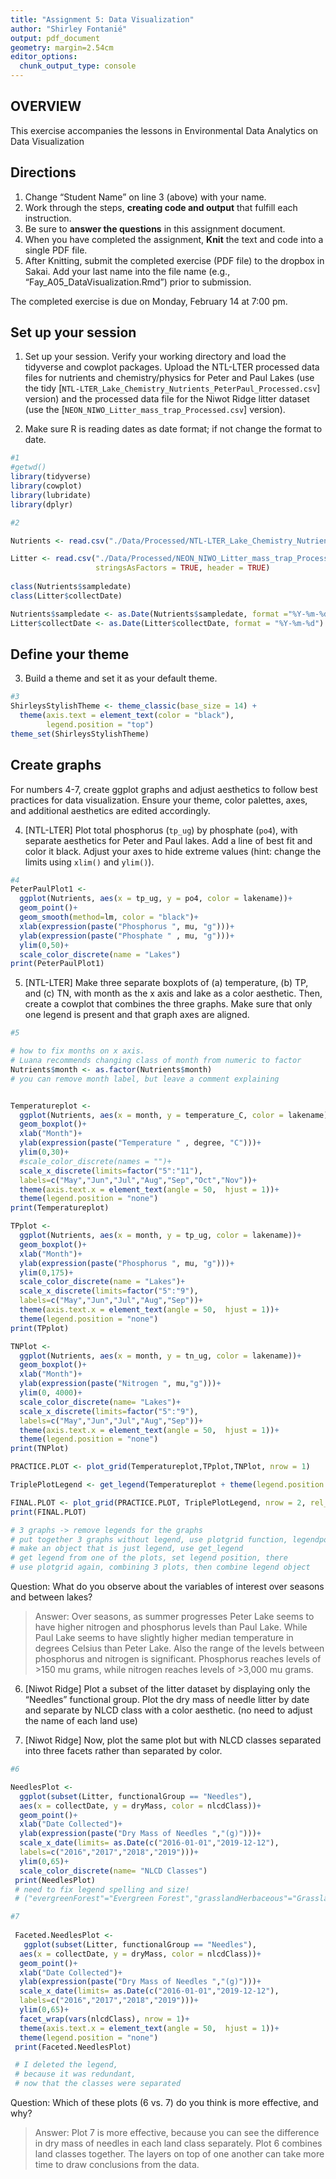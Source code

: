 ```yaml
---
title: "Assignment 5: Data Visualization"
author: "Shirley Fontanié"
output: pdf_document
geometry: margin=2.54cm
editor_options: 
  chunk_output_type: console
---
```


## OVERVIEW

This exercise accompanies the lessons in Environmental Data Analytics on Data Visualization 

## Directions
1. Change "Student Name" on line 3 (above) with your name.
2. Work through the steps, **creating code and output** that fulfill each instruction.
3. Be sure to **answer the questions** in this assignment document.
4. When you have completed the assignment, **Knit** the text and code into a single PDF file.
5. After Knitting, submit the completed exercise (PDF file) to the dropbox in Sakai. Add your last name into the file name (e.g., "Fay_A05_DataVisualization.Rmd") prior to submission.

The completed exercise is due on Monday, February 14 at 7:00 pm.



## Set up your session 
1. Set up your session. Verify your working directory and load the tidyverse 
and cowplot packages. Upload the NTL-LTER processed data files for nutrients 
and chemistry/physics for Peter and Paul Lakes (use the tidy 
[`NTL-LTER_Lake_Chemistry_Nutrients_PeterPaul_Processed.csv`] version) and 
the processed data file for the Niwot Ridge litter dataset (use the [`NEON_NIWO_Litter_mass_trap_Processed.csv`] version). 

2. Make sure R is reading dates as date format; if not change the format to date.

```r
#1
#getwd() 
library(tidyverse)
library(cowplot) 
library(lubridate)
library(dplyr)

#2    

Nutrients <- read.csv("./Data/Processed/NTL-LTER_Lake_Chemistry_Nutrients_PeterPaul_Processed.csv", stringsAsFactors = TRUE, header = TRUE)

Litter <- read.csv("./Data/Processed/NEON_NIWO_Litter_mass_trap_Processed.csv",  
                   stringsAsFactors = TRUE, header = TRUE)
 
class(Nutrients$sampledate) 
class(Litter$collectDate) 

Nutrients$sampledate <- as.Date(Nutrients$sampledate, format ="%Y-%m-%d")
Litter$collectDate <- as.Date(Litter$collectDate, format = "%Y-%m-%d") 


```
## Define your theme
3. Build a theme and set it as your default theme.

```r
#3
ShirleysStylishTheme <- theme_classic(base_size = 14) +
  theme(axis.text = element_text(color = "black"), 
        legend.position = "top") 
theme_set(ShirleysStylishTheme)

```

## Create graphs
For numbers 4-7, create ggplot graphs and adjust aesthetics to follow best practices for data visualization. Ensure your theme, color palettes, axes, and additional aesthetics are edited accordingly.

4. [NTL-LTER] Plot total phosphorus (`tp_ug`) by phosphate (`po4`), with separate aesthetics for Peter and Paul lakes. Add a line of best fit and color it black. Adjust your axes to hide extreme values (hint: change the limits using `xlim()` and `ylim()`).

```r
#4 
PeterPaulPlot1 <-
  ggplot(Nutrients, aes(x = tp_ug, y = po4, color = lakename))+
  geom_point()+ 
  geom_smooth(method=lm, color = "black")+ 
  xlab(expression(paste("Phosphorus ", mu, "g")))+ 
  ylab(expression(paste("Phosphate " , mu, "g")))+ 
  ylim(0,50)+ 
  scale_color_discrete(name = "Lakes")
print(PeterPaulPlot1)

```


5. [NTL-LTER] Make three separate boxplots of (a) temperature, (b) TP, and (c) TN, with month as the x axis and lake as a color aesthetic. Then, create a cowplot that combines the three graphs. Make sure that only one legend is present and that graph axes are aligned.

```r
#5   

# how to fix months on x axis.
# Luana recommends changing class of month from numeric to factor  
Nutrients$month <- as.factor(Nutrients$month)  
# you can remove month label, but leave a comment explaining


Temperatureplot <-  
  ggplot(Nutrients, aes(x = month, y = temperature_C, color = lakename))+
  geom_boxplot()+ 
  xlab("Month")+  
  ylab(expression(paste("Temperature " , degree, "C")))+ 
  ylim(0,30)+
  #scale_color_discrete(names = "")+ 
  scale_x_discrete(limits=factor("5":"11"), 
  labels=c("May","Jun","Jul","Aug","Sep","Oct","Nov"))+ 
  theme(axis.text.x = element_text(angle = 50,  hjust = 1))+ 
  theme(legend.position = "none")
print(Temperatureplot)

TPplot <-  
  ggplot(Nutrients, aes(x = month, y = tp_ug, color = lakename))+
  geom_boxplot()+ 
  xlab("Month")+ 
  ylab(expression(paste("Phosphorus ", mu, "g")))+  
  ylim(0,175)+  
  scale_color_discrete(name = "Lakes")+
  scale_x_discrete(limits=factor("5":"9"), 
  labels=c("May","Jun","Jul","Aug","Sep"))+
  theme(axis.text.x = element_text(angle = 50,  hjust = 1))+ 
  theme(legend.position = "none")
print(TPplot)

TNPlot <- 
  ggplot(Nutrients, aes(x = month, y = tn_ug, color = lakename))+
  geom_boxplot()+ 
  xlab("Month")+ 
  ylab(expression(paste("Nitrogen ", mu,"g")))+ 
  ylim(0, 4000)+
  scale_color_discrete(name= "Lakes")+ 
  scale_x_discrete(limits=factor("5":"9"), 
  labels=c("May","Jun","Jul","Aug","Sep"))+
  theme(axis.text.x = element_text(angle = 50,  hjust = 1))+  
  theme(legend.position = "none")
print(TNPlot)  

PRACTICE.PLOT <- plot_grid(Temperatureplot,TPplot,TNPlot, nrow = 1)

TriplePlotLegend <- get_legend(Temperatureplot + theme(legend.position = "bottom"))

FINAL.PLOT <- plot_grid(PRACTICE.PLOT, TriplePlotLegend, nrow = 2, rel_heights = c(2, 0.5))  
print(FINAL.PLOT)

# 3 graphs -> remove legends for the graphs
# put together 3 graphs without legend, use plotgrid function, legendposition= NONE
# make an object that is just legend, use get_legend 
# get legend from one of the plots, set legend position, there
# use plotgrid again, combining 3 plots, then combine legend object
```

Question: What do you observe about the variables of interest over seasons and between lakes? 

> Answer: Over seasons, as summer progresses Peter Lake seems to have higher nitrogen and phosphorus levels than Paul Lake. While Paul Lake seems to have slightly higher median temperature in degrees Celsius than Peter Lake. Also the range of the levels between phosphorus and nitrogen is significant. Phosphorus reaches levels of >150 mu grams, while nitrogen reaches levels of >3,000 mu grams. 

6. [Niwot Ridge] Plot a subset of the litter dataset by displaying only the "Needles" functional group. Plot the dry mass of needle litter by date and separate by NLCD class with a color aesthetic. (no need to adjust the name of each land use)

7. [Niwot Ridge] Now, plot the same plot but with NLCD classes separated into three facets rather than separated by color. 

```r
#6 

NeedlesPlot <-  
  ggplot(subset(Litter, functionalGroup == "Needles"), 
  aes(x = collectDate, y = dryMass, color = nlcdClass))+
  geom_point()+
  xlab("Date Collected")+ 
  ylab(expression(paste("Dry Mass of Needles ","(g)")))+  
  scale_x_date(limits= as.Date(c("2016-01-01","2019-12-12"),
  labels=c("2016","2017","2018","2019")))+
  ylim(0,65)+ 
  scale_color_discrete(name= "NLCD Classes")
 print(NeedlesPlot)  
 # need to fix legend spelling and size! 
 # ("evergreenForest"="Evergreen Forest","grasslandHerbaceous"="Grassland Herbaceous","shrubScrub"="Shrub Scrub")

#7   
 
 Faceted.NeedlesPlot <-
   ggplot(subset(Litter, functionalGroup == "Needles"), 
  aes(x = collectDate, y = dryMass, color = nlcdClass))+
  geom_point()+
  xlab("Date Collected")+ 
  ylab(expression(paste("Dry Mass of Needles ","(g)")))+  
  scale_x_date(limits= as.Date(c("2016-01-01","2019-12-12"),
  labels=c("2016","2017","2018","2019")))+
  ylim(0,65)+ 
  facet_wrap(vars(nlcdClass), nrow = 1)+ 
  theme(axis.text.x = element_text(angle = 50,  hjust = 1))+ 
  theme(legend.position = "none")
 print(Faceted.NeedlesPlot)

 # I deleted the legend, 
 # because it was redundant, 
 # now that the classes were separated

```
Question: Which of these plots (6 vs. 7) do you think is more effective, and why? 

> Answer: Plot 7 is more effective, because you can see the difference in dry mass of needles in each land class separately. Plot 6 combines land classes together. The layers on top of one another can take more time to draw conclusions from the data. 
